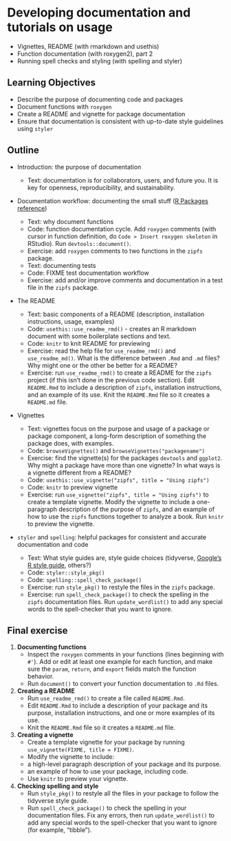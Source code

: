 # Developing documentation and tutorials on usage

- Vignettes, README (with rmarkdown and usethis)
- Function documentation (with roxygen2), part 2
- Running spell checks and styling (with spelling and styler)

## Learning Objectives

* Describe the purpose of documenting code and packages
* Document functions with `roxygen`
* Create a README and vignette for package documentation
* Ensure that documentation is consistent with up-to-date style guidelines using `styler`

## Outline

* Introduction: the purpose of documentation

  * Text: documentation is for collaborators, users, and future you. It is key for openness, reproducibility, and sustainability.

* Documentation workflow: documenting the small stuff ([R Packages reference](https://r-pkgs.org/man.html?q=roxygen#man))

  * Text: why document functions
  * Code: function documentation cycle. Add `roxygen` comments (with cursor in function definition, do `Code > Insert roxygen skeleton` in RStudio). Run `devtools::document()`.
  * Exercise: add `roxygen` comments to two functions in the `zipfs` package.
  * Text: documenting tests
  * Code: FIXME test documentation workflow
  * Exercise: add and/or improve comments and documentation in a test file in the `zipfs` package.

* The README

  * Text: basic components of a README (description, installation instructions, usage, examples)
  * Code: `usethis::use_readme_rmd()` - creates an R markdown document with some boilerplate sections and text.
  * Code: `knitr` to knit README for previewing
  * Exercise: read the help file for `use_readme_rmd()` and `use_readme_md()`. What is the difference between `.Rmd` and `.md` files? Why might one or the other be better for a README?
  * Exercise: run `use_readme_rmd()` to create a README for the `zipfs` project (if this isn't done in the previous code section). Edit `README.Rmd` to include a description of `zipfs`, installation instructions, and an example of its use. Knit the `README.Rmd` file so it creates a `README.md` file.

* Vignettes

  * Text: vignettes focus on the purpose and usage of a package or package component, a long-form description of something the package does, with examples.
  * Code: `browseVignettes()` and `browseVignettes("packagename")`
  * Exercise: find the vignette(s) for the packages `devtools` and `ggplot2`. Why might a package have more than one vignette? In what ways is a vignette different from a README?
  * Code: `usethis::use_vignette("zipfs", title = "Using zipfs")`
  * Code: `knitr` to preview vignette
  * Exercise: run `use_vignette("zipfs", title = "Using zipfs")` to create a template vignette. Modify the vignette to include a one-paragraph description of the purpose of `zipfs`, and an example of how to use the `zipfs` functions together to analyze a book. Run `knitr` to preview the vignette.

* `styler` and `spelling`: helpful packages for consistent and accurate documentation and code

  * Text: What style guides are, style guide choices (tidyverse, [Google's R style guide](https://google.github.io/styleguide/Rguide.html), others?)
  * Code: `styler::style_pkg()`
  * Code: `spelling::spell_check_package()`
  * Exercise: run `style_pkg()` to restyle the files in the `zipfs` package.
  * Exercise: run `spell_check_package()` to check the spelling in the `zipfs` documentation files. Run `update_wordlist()` to add any special words to the spell-checker that you want to ignore.

## Final exercise

<!-- NOTE: Preferably something linked to working towards completing the project assignments, maybe to be used as a milestone? -->

1. **Documenting functions**
    * Inspect the `roxygen` comments in your functions (lines beginning with `#'`). 
    Add or edit at least one example for each function, and make sure the `param`, `return`, and `export` fields match the function behavior.
    * Run `document()` to convert your function documentation to `.Rd` files. 

2. **Creating a README**
    * Run `use_readme_rmd()` to create a file called `README.Rmd`. 
    * Edit `README.Rmd` to include a description of your package and its purpose, installation instructions, and one or more examples of its use.
    * Knit the `README.Rmd` file so it creates a `README.md` file.

3. **Creating a vignette** 
    * Create a template vignette for your package by running `use_vignette(FIXME, title = FIXME)`.
    * Modify the vignette to include:
	- a high-level paragraph description of your package and its purpose.
	- an example of how to use your package, including code.
    * Use `knitr` to preview your vignette.

4. **Checking spelling and style**
    * Run `style_pkg()` to restyle all the files in your package to follow the tidyverse style guide.
    * Run `spell_check_package()` to check the spelling in your documentation files. 
    Fix any errors, then run `update_wordlist()` to add any special words to the spell-checker that you want to ignore (for example, "tibble").
